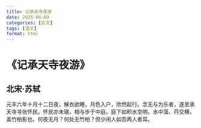 ```yaml
---
title: 记承天寺夜游
date: 2025-06-09
categories: [古文]
tags: [语文]
format: html
---
```

# 《记承天寺夜游》
## 北宋·苏轼
元丰六年十月十二日夜，解衣欲睡，月色入户，欣然起行。念无与为乐者，遂至承天寺寻张怀民。怀民亦未寝，相与步于中庭。庭下如积水空明，水中藻、荇交横，盖竹柏影也。何夜无月？何处无竹柏？但少闲人如吾两人者耳。